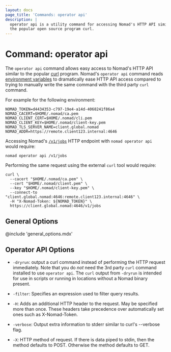 ```yaml
---
layout: docs
page_title: 'Commands: operator api'
description: |
  operator api is a utility command for accessing Nomad's HTTP API similar to
  the popular open source program curl.
---
```


# Command: operator api

The `operator api` command allows easy access to Nomad's HTTP API similar to
the popular [curl] program. Nomad's `operator api` command reads [environment
variables][envvars] to dramatically ease HTTP API access compared to trying to
manually write the same command with the third party `curl` command.

For example for the following environment:

```
NOMAD_TOKEN=d4434353-c797-19e4-a14d-4068241f86a4
NOMAD_CACERT=$HOME/.nomad/ca.pem
NOMAD_CLIENT_CERT=$HOME/.nomad/cli.pem
NOMAD_CLIENT_KEY=$HOME/.nomad/client-key.pem
NOMAD_TLS_SERVER_NAME=client.global.nomad
NOMAD_ADDR=https://remote.client123.internal:4646
```

Accessing Nomad's [`/v1/jobs`][jobs] HTTP endpoint with `nomad operator
api` would require:

```
nomad operator api /v1/jobs
```

Performing the same request using the external `curl` tool would require:

```
curl \
  --cacert "$HOME/.nomad/ca.pem" \
  --cert "$HOME/.nomad/client.pem" \
  --key "$HOME/.nomad/client-key.pem" \
  --connect-to "client.global.nomad:4646:remote.client123.internal:4646" \
  -H "X-Nomad-Token: ${NOMAD_TOKEN}" \
  https://client.global.nomad:4646/v1/jobs
```

## General Options

@include 'general_options.mdx'

## Operator API Options

- `-dryrun`: output a curl command instead of performing the HTTP request
  immediately. Note that you do *not* need the 3rd party `curl` command
  installed to use `operator api`. The `curl` output from `-dryrun` is intended
  for use in scripts or running in locations without a Nomad binary present.

- `-filter`: Specifies an expression used to filter query results.

- `-H`: Adds an additional HTTP header to the request. May be specified more
  than once. These headers take precedence over automatically set ones such as
  X-Nomad-Token.

- `-verbose`: Output extra information to stderr similar to curl's --verbose
  flag.

- `-X`: HTTP method of request. If there is data piped to stdin, then the
  method defaults to POST. Otherwise the method defaults to GET.


[curl]: https://curl.se/
[envvars]: /docs/commands#environment-variables
[jobs]: /api-docs/jobs
